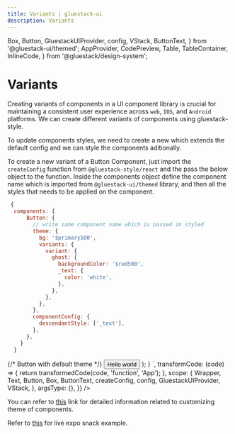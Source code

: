 ```yaml
---
title: Variants | gluestack-ui
description: Variants
---
```


  Box,
  Button,
  GluestackUIProvider,
  config,
  VStack,
  ButtonText,
} from '@gluestack-ui/themed';
  AppProvider,
  CodePreview,
  Table,
  TableContainer,
  InlineCode,
} from '@gluestack/design-system';

<Meta title="Styling/Variants" />

# Variants

Creating variants of components in a UI component library is crucial for maintaining a consistent user experience across `web`, `IOS`, and `Android` platforms.
We can create different variants of components using gluestack-style.

To update components styles, we need to create a new which extends the default config and we can style the components aditionally.

To create a new variant of a Button Component, just import the `createConfig` function from `@gluestack-style/react` and the pass the below object to the function. Inside the components object define the component name which is imported from `@gluestack-ui/themed` library, and then all the styles that needs to be applied on the component.

```jsx
 {
  components: {
      Button: {
        // write same component name which is passed in styled
        theme: {
          bg: '$primary500',
          variants: {
            variant: {
              ghost: {
                backgroundColor: '$red500',
                _text: {
                  color: 'white',
                },
              },
            },
          },
        },
        componentConfig: {
          descendantStyle: ['_text'],
        },
      },
    }
  }
```

<AppProvider>
  <CodePreview
    showComponentRenderer={true}
    showArgsController={false}
    metaData={{
      code: `
     function App(){
      {/* Creating own theme using createConfig function */}
   const themeConfig = createConfig({
    ...config.theme,
    components: {
      Button: {
        // write same component name which is passed in styled
        theme: {
          bg: '$primary500',
          props:{
            variant:"ghost",
          },
          variants: {
            variant: {
              ghost: {
                backgroundColor: '$red500',
                _text: {
                  color: '$white',
                },
              },
            },
          },
        },
        componentConfig: {
          descendantStyle: ['_text'],
        },
      },
    },
  });
    return (
     <GluestackUIProvider config={themeConfig}>
        <Box justifyContent="center" alignItems="center" height="100%">
          {/* Button with default theme */}
          <Button>
            <ButtonText>Hello world</ButtonText>
          </Button>
        </Box>
      </GluestackUIProvider>
);
}
`,
      transformCode: (code) => {
        return transformedCode(code, 'function', 'App');
      },
      scope: {
        Wrapper,
        Text,
        Button,
        Box,
        ButtonText,
        createConfig,
        config,
        GluestackUIProvider,
        VStack,
      },
      argsType: {},
    }}
  />
</AppProvider>

You can refer to [this](/docs/theme/customizing-components) link for detailed information related to customizing theme of components.

Refer to [this](https://snack.expo.dev/@gluestack/variants-example) for live expo snack example.

